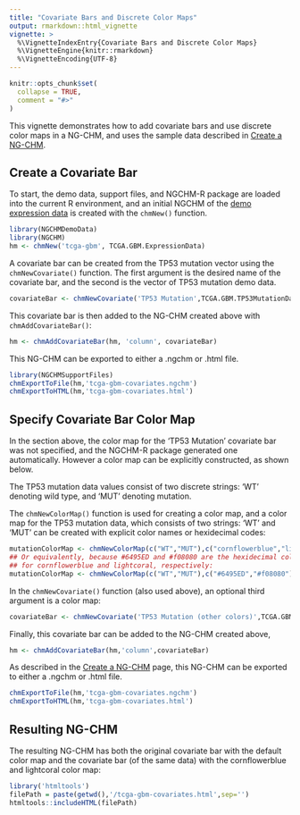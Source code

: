 ```yaml
---
title: "Covariate Bars and Discrete Color Maps"
output: rmarkdown::html_vignette
vignette: >
  %\VignetteIndexEntry{Covariate Bars and Discrete Color Maps}
  %\VignetteEngine{knitr::rmarkdown}
  %\VignetteEncoding{UTF-8}
---
```


```r
knitr::opts_chunk$set(
  collapse = TRUE,
  comment = "#>"
)
```

This vignette demonstrates how to add covariate bars and use discrete color maps in a NG-CHM, and uses the 
sample data described in [Create a NG-CHM](create-a-ng-chm.html).

## Create a Covariate Bar 

To start, the demo data, support files, and NGCHM-R package are loaded into the current R environment, and 
an initial NGCHM of the [demo expression data](create-a-ng-chm.html#sample-ng-chm-data-1) is created with the `chmNew()` function.

```r
library(NGCHMDemoData)
library(NGCHM)
hm <- chmNew('tcga-gbm', TCGA.GBM.ExpressionData)
```

A covariate bar can be created from the TP53 mutation vector using the `chmNewCovariate()` function.
The first argument is the desired name of the covariate bar, and the second is the vector
of TP53 mutation demo data.

```r
covariateBar <- chmNewCovariate('TP53 Mutation',TCGA.GBM.TP53MutationData)
```

This covariate bar is then added to the NG-CHM created above with `chmAddCovariateBar()`:

```r
hm <- chmAddCovariateBar(hm, 'column', covariateBar)
```

This NG-CHM can be exported to either a .ngchm or .html file.

```r
library(NGCHMSupportFiles)
chmExportToFile(hm,'tcga-gbm-covariates.ngchm')
chmExportToHTML(hm,'tcga-gbm-covariates.html')
```

## Specify Covariate Bar Color Map

In the section above, the color map for the 'TP53 Mutation' covariate bar was not specified, and the 
NGCHM-R package generated one automatically. However a color map can be explicitly constructed, as shown 
below.

The TP53 mutation data values consist of two discrete strings: 'WT' denoting wild type, and 'MUT' denoting
mutation. 

The `chmNewColorMap()` function is used for creating a color map, and a color map for the TP53 mutation data,
which consists of two strings: 'WT' and 'MUT' can be created with explicit color names or hexidecimal codes:


```r
mutationColorMap <- chmNewColorMap(c("WT","MUT"),c("cornflowerblue","lightcoral"))
## Or equivalently, because #6495ED and #f08080 are the hexidecimal color codes 
## for cornflowerblue and lightcoral, respectively:
mutationColorMap <- chmNewColorMap(c("WT","MUT"),c("#6495ED","#f08080"))
```

In the `chmNewCovariate()` function (also used above), an optional third argument is a color map:

```r
covariateBar <- chmNewCovariate('TP53 Mutation (other colors)',TCGA.GBM.TP53MutationData,mutationColorMap)
```

Finally, this covariate bar can be added to the NG-CHM created above,

```r
hm <- chmAddCovariateBar(hm,'column',covariateBar)
```

As described in the [Create a NG-CHM](create-a-ng-chm.html) page, this NG-CHM
can be exported to either a .ngchm or .html file.

```r
chmExportToFile(hm,'tcga-gbm-covariates.ngchm')
chmExportToHTML(hm,'tcga-gbm-covariates.html')
```


## Resulting NG-CHM

The resulting NG-CHM has both the original covariate bar with the default color map and the covariate bar (of the same data)
with the cornflowerblue and lightcoral color map:

```r
library('htmltools')
filePath = paste(getwd(),'/tcga-gbm-covariates.html',sep='')
htmltools::includeHTML(filePath)
```


